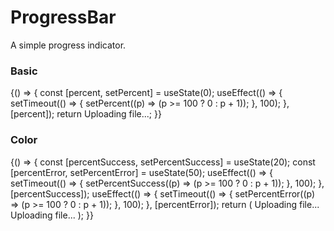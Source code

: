 
<Meta title="Components/Loaders/ProgressBar" component={ProgressBar} />

# ProgressBar

A simple progress indicator.

<ArgsTable of={ProgressBar} />

### Basic

<Canvas>
    <Story name="basic">
        {() => {
            const [percent, setPercent] = useState(0);
            useEffect(() => {
                setTimeout(() => {
                    setPercent((p) => (p >= 100 ? 0 : p + 1));
                }, 100);
            }, [percent]);
            return <ProgressBar percent={percent}>Uploading file...</ProgressBar>;
        }}
    </Story>
</Canvas>

### Color

<Canvas>
    <Story name="color">
        {() => {
            const [percentSuccess, setPercentSuccess] = useState(20);
            const [percentError, setPercentError] = useState(50);
            useEffect(() => {
                setTimeout(() => {
                    setPercentSuccess((p) => (p >= 100 ? 0 : p + 1));
                }, 100);
            }, [percentSuccess]);
            useEffect(() => {
                setTimeout(() => {
                    setPercentError((p) => (p >= 100 ? 0 : p + 1));
                }, 100);
            }, [percentError]);
            return (
                <React.Fragment>
                    <ProgressBar percent={percentSuccess} color="success">
                        Uploading file...
                    </ProgressBar>
                    <ProgressBar percent={percentError} color="error">
                        Uploading file...
                    </ProgressBar>
                </React.Fragment>
            );
        }}
    </Story>
</Canvas>
